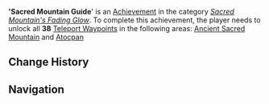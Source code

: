 {{Achievement Infobox
|id           =
|category id  =
|category     = Sacred Mountain's Fading Glow 
|description  = Unlock all Teleport Waypoints in the following areas in Natlan: Ancient Sacred Mountain and Atocpan.
|primogems    = 5
|topic        = Teleport Waypoints
}}
''''Sacred Mountain Guide'''' is an [[Achievement]] in the category ''[[Sacred Mountain's Fading Glow]]''. To complete this achievement, the player needs to unlock all '''38''' [[Teleport Waypoint]]s in the following areas: [[Ancient Sacred Mountain]] and [[Atocpan]]

==Change History==
{{Change History|5.5}}

==Navigation==
{{Achievement Navbox}}